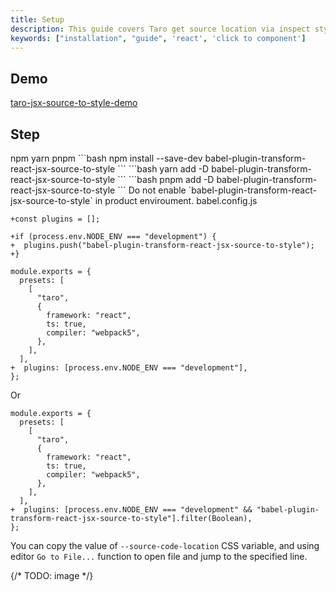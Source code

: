 ```yaml
---
title: Setup
description: This guide covers Taro get source location via inspect style.
keywords: ["installation", "guide", 'react', 'click to component']
---
```


## Demo

[taro-jsx-source-to-style-demo](https://github.com/click-to-component/taro-jsx-source-to-style-demo)

## Step

<Step>
<StepItem title="Installation">
<Tabs defaultValue="npm" className="pt-5 pb-1">
<TabsList className="">
  <TabsTrigger value="npm">npm</TabsTrigger>
  <TabsTrigger value="yarn">yarn</TabsTrigger>
  <TabsTrigger value="pnpm">pnpm</TabsTrigger>
</TabsList>
<TabsContent value="npm">
```bash
npm install --save-dev babel-plugin-transform-react-jsx-source-to-style
```
</TabsContent>
<TabsContent value="yarn">
```bash
yarn add -D babel-plugin-transform-react-jsx-source-to-style
```
</TabsContent>
<TabsContent value="pnpm">
```bash
pnpm add -D babel-plugin-transform-react-jsx-source-to-style
```
</TabsContent>
</Tabs>
</StepItem>

<StepItem title="Usage">

<Note title="Important" type="danger" className="mb-8">
Do not enable `babel-plugin-transform-react-jsx-source-to-style` in product enviroument.
</Note>

<Tabs defaultValue="babel.config.js" className="pt-5 mb-1">
<TabsList className="">
  <TabsTrigger value="babel.config.js">babel.config.js</TabsTrigger>
</TabsList>
<TabsContent value="babel.config.js">

```diff-js
+const plugins = [];

+if (process.env.NODE_ENV === "development") {
+  plugins.push("babel-plugin-transform-react-jsx-source-to-style");
+}

module.exports = {
  presets: [
    [
      "taro",
      {
        framework: "react",
        ts: true,
        compiler: "webpack5",
      },
    ],
  ],
+  plugins: [process.env.NODE_ENV === "development"],
};
```

Or

```diff-js
module.exports = {
  presets: [
    [
      "taro",
      {
        framework: "react",
        ts: true,
        compiler: "webpack5",
      },
    ],
  ],
+  plugins: [process.env.NODE_ENV === "development" && "babel-plugin-transform-react-jsx-source-to-style"].filter(Boolean),
};
```

</TabsContent>
</Tabs>
</StepItem>
<StepItem title="Get Source Location Via Inspect Style">

You can copy the value of  `--source-code-location` CSS variable, and using editor `Go to File...` function to open file and jump to the specified line.

{/* TODO: image */}

</StepItem>
</Step>

